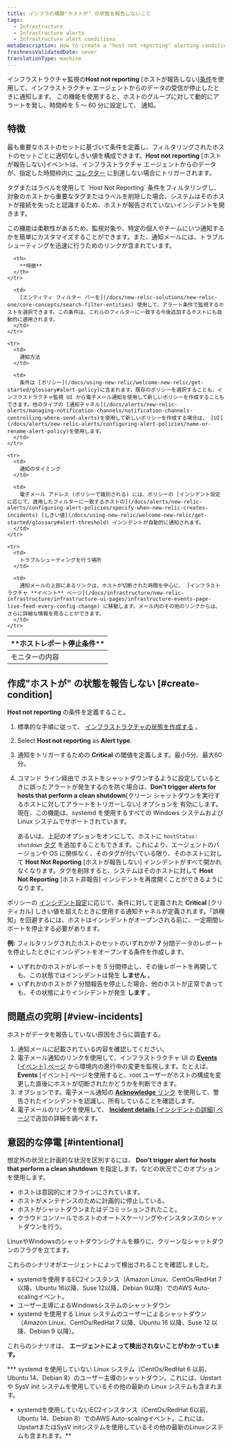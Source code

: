 ```yaml
---
title: インフラの構築"ホストが" の状態を報告しないこと
tags:
  - Infrastructure
  - Infrastructure alerts
  - Infrastructure alert conditions
metaDescription: How to create a "host not reporting" alerting condition for infrastructure monitoring.
freshnessValidatedDate: never
translationType: machine
---
```


インフラストラクチャ監視の**Host not reporting** \[ホストが報告しない][条件](/docs/infrastructure/new-relic-infrastructure/configuration/infrastructure-alerts-add-edit-or-view-host-alert-information)を使用して、インフラストラクチャ エージェントからのデータの受信が停止したときに通知します。 この機能を使用すると、ホストのグループに対して動的にアラートを発し、時間枠を 5 ～ 60 分に設定して、 <InlinePopover type="alerts"/>通知。

## 特徴

最も重要なホストのセットに基づいて条件を定義し、フィルタリングされたホストのセットごとに適切なしきい値を構成できます。**Host not reporting** \[ホストが報告しない]イベントは、インフラストラクチャ エージェントからのデータが、指定した時間枠内に [コレクター](/docs/accounts-partnerships/education/getting-started-new-relic/glossary#collector) に到達しない場合にトリガーされます。

<Callout variant="caution">
  タグまたはラベルを使用して `Host Not Reporting` 条件をフィルタリングし、対象のホストから重要なタグまたはラベルを削除した場合、システムはそのホストが接続を失ったと認識するため、ホストが報告されていないインシデントを開きます。
</Callout>

この機能は柔軟性があるため、監視対象や、特定の個人やチームにいつ通知するかを簡単にカスタマイズすることができます。また、通知メールには、トラブルシューティングを迅速に行うためのリンクが含まれています。

<table>
  <thead>
    <tr>
      <th style={{ width: "200px" }}>
        **ホストレポート停止条件**
      </th>

      <th>
        **特徴**
      </th>
    </tr>
  </thead>

  <tbody>
    <tr>
      <td>
        モニターの内容
      </td>

      <td>
        [エンティティ フィルター バーを](/docs/new-relic-solutions/new-relic-one/core-concepts/search-filter-entities) 使用して、アラート条件で監視するホストを選択できます。この条件は、これらのフィルターに一致する今後追加するホストにも自動的に適用されます。
      </td>
    </tr>

    <tr>
      <td>
        通知方法
      </td>

      <td>
        条件は [ポリシー](/docs/using-new-relic/welcome-new-relic/get-started/glossary#alert-policy)に含まれます。既存のポリシーを選択することも、インフラストラクチャ監視 UI から電子メール通知を使用して新しいポリシーを作成することもできます。他のタイプの [通知チャネル](/docs/alerts/new-relic-alerts/managing-notification-channels/notification-channels-controlling-where-send-alerts)を使用して新しいポリシーを作成する場合は、 [UI](/docs/alerts/new-relic-alerts/configuring-alert-policies/name-or-rename-alert-policy)を使用します。
      </td>
    </tr>

    <tr>
      <td>
        通知のタイミング
      </td>

      <td>
        電子メール アドレス (ポリシーで識別される) には、ポリシーの [インシデント設定 に応じて、適用したフィルターに一致するホストの](/docs/alerts/new-relic-alerts/configuring-alert-policies/specify-when-new-relic-creates-incidents) [しきい値](/docs/using-new-relic/welcome-new-relic/get-started/glossary#alert-threshold) インシデントが自動的に通知されます。
      </td>
    </tr>

    <tr>
      <td>
        トラブルシューティングを行う場所
      </td>

      <td>
        通知メールの上部にあるリンクは、ホストが切断された時間を中心に、 [インフラストラクチャ **イベント** ページ](/docs/infrastructure/new-relic-infrastructure/infrastructure-ui-pages/infrastructure-events-page-live-feed-every-config-change) に移動します。メール内のその他のリンクからは、さらに詳細な情報を見ることができます。
      </td>
    </tr>
  </tbody>
</table>

## 作成"ホストが" の状態を報告しない [#create-condition]

**Host not reporting** の条件を定義すること。

1. 標準的な手順に従って、 [インフラストラクチャの状態を作成する](/docs/infrastructure/new-relic-infrastructure/configuration/infrastructure-alerts-add-edit-or-view-host-alert-information) 。

2. Select **Host not reporting** as **Alert type**.

3. 通知をトリガーするための **Critical** の閾値を定義します。最小5分、最大60分。

4. コマンド ライン経由で ホストをシャットダウンするように設定しているときに誤ったアラートが発生するのを防ぐ場合は、**Don't trigger alerts for hosts that perform a clean shutdown**\[クリーン シャットダウンを実行するホストに対してアラートをトリガーしない] オプションを 有効にします。現在、この機能は、systemd を使用するすべての Windows システムおよび Linux システムでサポートされています。

   <Callout variant="tip">あるいは、上記のオプションをオンにして、ホストに `hostStatus: shutdown` [タグ](/docs/new-relic-one/use-new-relic-one/core-concepts/use-tags-help-organize-find-your-data/) を追加することもできます。これにより、エージェントのバージョンや OS に関係なく、そのタグが付いている限り、そのホストに対して **Host Not Reporting** \[ホストが報告しない] インシデントがすべて開かれなくなります。タグを削除すると、システムはそのホストに対して **Host Not Reporting** \[ホスト非報告] インシデントを再度開くことができるようになります。</Callout>

ポリシーの [インシデント設定](/docs/alerts/new-relic-alerts/configuring-alert-policies/specify-when-new-relic-creates-incidents)に応じて、条件に対して定義された **Critical** \[クリティカル] しきい値を超えたときに使用する通知チャネルが定義されます。「誤検知」を回避するには、ホストはインシデントがオープンされる前に、一定期間レポートを停止する必要があります。

**例:** フィルタリングされたホストのセットのいずれかが **7** 分間データのレポートを停止したときにインシデントをオープンする条件を作成します。

* いずれかのホストがレポートを 5 分間停止し、その後レポートを再開しても、この状態ではインシデントは発生 **しません** 。
* いずれかのホストが 7 分間報告を停止した場合、他のホストが正常であっても、その状態によりインシデントが発生 **します** 。

## 問題点の究明 [#view-incidents]

ホストがデータを報告していない原因をさらに調査する。

1. 通知メールに記載されている内容を確認してください。
2. 電子メール通知のリンクを使用して、インフラストラクチャ UI の [**Events** \[イベント\] ページ](/docs/infrastructure/new-relic-infrastructure/infrastructure-ui-pages/infrastructure-events-page-live-feed-every-config-change) から環境内の進行中の変更を監視します。たとえば、 **Events** \[イベント] ページを使用すると、root ユーザーがホストの構成を変更した直後にホストが切断されたかどうかを判断できます。
3. オプションです。電子メール通知の [**Acknowledge** リンク](/docs/alerts/new-relic-alerts/reviewing-alert-incidents/acknowledge-alert-incidents) を使用して、警告されたインシデントを認識し、所有していることを確認します。
4. 電子メールのリンクを使用して、 [**Incident details** \[インシデントの詳細\] ページ](/docs/alerts-applied-intelligence/new-relic-alerts/alert-incidents/view-event-details-incidents)で追加の詳細を調べます。

## 意図的な停電 [#intentional]

想定外の状況と計画的な状況を区別するには、 **Don't trigger alert for hosts that perform a clean shutdown** を指定します。などの状況でこのオプションを使用します。

* ホストは意図的にオフラインにされています。
* ホストがメンテナンスのために計画的に停止している。
* ホストがシャットダウンまたはデコミッションされたこと。
* クラウドコンソールでホストのオートスケーリングやインスタンスのシャットダウンを行う。

LinuxやWindowsのシャットダウンシグナルを頼りに、クリーンなシャットダウンのフラグを立てます。

これらのシナリオがエージェントによって検出されることを確認しました。

* systemdを使用するEC2インスタンス（Amazon Linux、CentOs/RedHat 7以降、Ubuntu 16以降、Suse 12以降、Debian 9以降）でのAWS Auto-scalingイベント。
* ユーザー主導によるWindowsシステムのシャットダウン
* systemd を使用する Linux システムのユーザーによるシャットダウン（Amazon Linux、CentOs/RedHat 7 以降、Ubuntu 16 以降、Suse 12 以降、Debian 9 以降）。

これらのシナリオは、 **エージェントによって検出されないことがわかっています。**

*** systemd を使用していない Linux システム（CentOs/RedHat 6 以前、Ubuntu 14、Debian 8）のユーザー主導のシャットダウン。これには、Upstart や SysV init システムを使用しているその他の最新の Linux システムも含まれます。
* systemdを使用していないEC2インスタンス（CentOs/RedHat 6以前、Ubuntu 14、Debian 8）でのAWS Auto-scalingイベント。これには、UpstartまたはSysV initシステムを使用しているその他の最新のLinuxシステムも含まれます。**